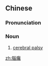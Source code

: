 ==Chinese==
{{zh-forms|s=脑瘫}}
{{zh-wp}}

===Pronunciation===
{{zh-pron
|m=nǎotān
|c=nou5 taan1,nou5 taan2
|cat=n
}}

===Noun===
{{zh-noun}}

# {{lb|zh|diseases}} [[cerebral palsy]]

[[zh:腦癱]]